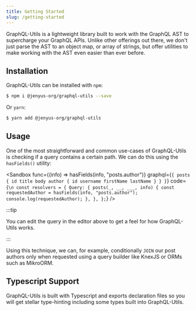 ```yaml
---
title: Getting Started
slug: /getting-started
---
```


GraphQL-Utils is a lightweight library built to work with the GraphQL AST to supercharge your GraphQL APIs. Unlike other offerings out there, we don't just parse the AST to an object map, or array of strings, but offer utilities to make working with the AST even easier than ever before.

## Installation

GraphQL-Utils can be installed with `npm`:

```bash
$ npm i @jenyus-org/graphql-utils --save
```

Or `yarn`:

```bash
$ yarn add @jenyus-org/graphql-utils
```

## Usage

One of the most straightforward and common use-cases of GraphQL-Utils is checking if a query contains a certain path. We can do this using the `hasFields()` utility:


<Sandbox
  func={(info) => hasFields(info, "posts.author")}
  graphql={`
  {
    posts {
      id
      title
      body
      author {
        id
        username
        firstName
        lastName
      }
    }
  }
  `}
  code={`
  \n
  const resolvers = {
    Query: {
      posts(_, __, ___, info) {
        const requestedAuthor = hasFields(info, "posts.author");
        console.log(requestedAuthor);
      },
    },
  };
`}
/>

:::tip

You can edit the query in the editor above to get a feel for how GraphQL-Utils works.

:::

Using this technique, we can, for example, conditionally `JOIN` our post authors only when requested using a query builder like KnexJS or ORMs such as MikroORM.

## Typescript Support

GraphQL-Utils is built with Typescript and exports declaration files so you will get stellar type-hinting including some types built into GraphQL-Utils.
